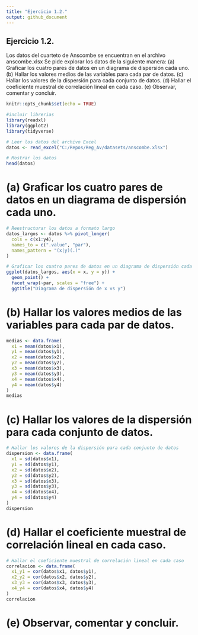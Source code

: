 ```yaml
---
title: "Ejercicio 1.2."
output: github_document
---
```


## Ejercicio 1.2. 
Los datos del cuarteto de Anscombe se encuentran en el archivo
anscombe.xlsx
Se pide explorar los datos de la siguiente manera:
(a) Graficar los cuatro pares de datos en un diagrama de dispersión cada uno.
(b) Hallar los valores medios de las variables para cada par de datos.
(c) Hallar los valores de la dispersión para cada conjunto de datos.
(d) Hallar el coeficiente muestral de correlación lineal en cada caso.
(e) Observar, comentar y concluir.

```r
knitr::opts_chunk$set(echo = TRUE)
```


```r
#incluir librerias
library(readxl)
library(ggplot2)
library(tidyverse)
```

```r
# Leer los datos del archivo Excel
datos <- read_excel("C:/Repos/Reg_Av/datasets/anscombe.xlsx")
```

```r
# Mostrar los datos
head(datos)
```

# (a) Graficar los cuatro pares de datos en un diagrama de dispersión cada uno.
```r

# Reestructurar los datos a formato largo
datos_largos <- datos %>% pivot_longer(
  cols = c(x1:y4),
  names_to = c(".value", "par"),
  names_pattern = "(x|y)(.)"
)

# Graficar los cuatro pares de datos en un diagrama de dispersión cada uno
ggplot(datos_largos, aes(x = x, y = y)) +
  geom_point() +
  facet_wrap(~par, scales = "free") +
  ggtitle("Diagrama de dispersión de x vs y")
```

# (b) Hallar los valores medios de las variables para cada par de datos.
```r

medias <- data.frame(
  x1 = mean(datos$x1),
  y1 = mean(datos$y1),
  x2 = mean(datos$x2),
  y2 = mean(datos$y2),
  x3 = mean(datos$x3),
  y3 = mean(datos$y3),
  x4 = mean(datos$x4),
  y4 = mean(datos$y4)
)
medias

```

# (c) Hallar los valores de la dispersión para cada conjunto de datos.

```r
# Hallar los valores de la dispersión para cada conjunto de datos
dispersion <- data.frame(
  x1 = sd(datos$x1),
  y1 = sd(datos$y1),
  x2 = sd(datos$x2),
  y2 = sd(datos$y2),
  x3 = sd(datos$x3),
  y3 = sd(datos$y3),
  x4 = sd(datos$x4),
  y4 = sd(datos$y4)
)   
dispersion
```

# (d) Hallar el coeficiente muestral de correlación lineal en cada caso.

```r
# Hallar el coeficiente muestral de correlación lineal en cada caso
correlacion <- data.frame(
  x1_y1 = cor(datos$x1, datos$y1),
  x2_y2 = cor(datos$x2, datos$y2),
  x3_y3 = cor(datos$x3, datos$y3),
  x4_y4 = cor(datos$x4, datos$y4)
)
correlacion
```

# (e) Observar, comentar y concluir.
